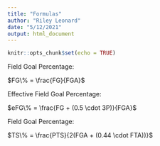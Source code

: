 ```yaml
---
title: "Formulas"
author: "Riley Leonard"
date: "5/12/2021"
output: html_document
---
```


```r
knitr::opts_chunk$set(echo = TRUE)
```

Field Goal Percentage:

$FG\% = \frac{FG}{FGA}$

Effective Field Goal Percentage:

$eFG\% = \frac{FG + (0.5 \cdot 3P)}{FGA}$

Field Goal Percentage:

$TS\% = \frac{PTS}{2(FGA + (0.44 \cdot FTA))}$
